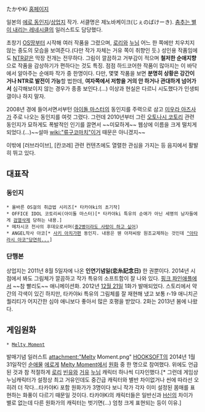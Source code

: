 たかやKi
[http://members.jcom.home.ne.jp/rear-wheel-drive/ 홈페이지]

일본의 [[에로 동인지]]/[[상업지]] 작가. 서클명은 제노바케이크(じぇのばけーき). [[춤추는 별이 내리는 레네시클]]의 일러스트도 담당했다.

초창기 [[OS땅]]부터 시작해 여러 작품을 그렸으며, [[로리]]와 [[누님]] 어느 한 쪽에만 치우치지 않는 중도의 모습을 보여준다.(다만 작가 자체는 거유 쪽이 취향인 듯.) 성인용 작품임에도 [[NTR]]같은 막장 전개는 전무하다. 그림이 깔끔하고 거부감이 적으며 '''철저한 순애지향'''으로 작품을 감상하기가 편하다는 것도 특징. 점점 하드코어한 작품이 많아지는 이 바닥에서 알아주는 순애파 작가 중 한명이다. 다만, 몇몇 작품을 보면 '''분명히 상황은 강간이거나 NTR로 발전이 가능'''할 법한데, '''여자쪽에서 저항을 거의 안 하거나 관대하게 넘어가서''' 심각해보이지 않는 경우가 종종 보인다.(...) 이상과 현실은 다르니 시도했다가 인생퇴갤이나 하지 말자.

2008년 경에 들어서면서부턴 [[아이돌 마스터]]의 동인지를 주력으로 삼고 [[미우라 아즈사]]가 주로 나오는 동인지를 여럿 그렸다. 그런데 2010년부터 그린 [[오토나시 코토리]] 관련 동인지가 묘하게도 폭발적인 인기를 끌면서 ~~미묘하게~~ 웹상에 이름을 크게 떨치게 되었다.(...)~~설마 [[wiki:"류구코마치"이거]] 때문은 아니겠지~~

이밖에 [러브라이브], [칸코레] 관련 컨텐츠에도 열렬한 관심을 가지는 등 음지에서 활발히 뛰고 있다.

== 대표작 ==
=== 동인지 ===
 * 올바른 OS걸의 취급법 시리즈[* 타카야ki의 초기작]
 * OFFICE IDOL 코토리씨(아이돌 마스터)[* 타카야ki 특유의 순애가 아닌 세명의 남자들에게 [[검열삭제]] 당하는 내용.]
 * 메차시코 천사의 후데오로서머([[중2병이라도 사랑이 하고 싶어]])
 * ANGEL작사 아코[* [[사키 아치가편]] 동인지. 내용은 웬 아저씨랑 원조교제하는 것인데 [["아타라시 아코"당연히...]]]

=== 단행본 ===
상업지는 2011년 8월 5일자에 나온 '''인연기념일(恋糸記念日)''' 한 권뿐이다. 2014년 시점에서 봐도 그림체가 깔끔하고 작가 특유의 소프트함이 잘 나와 있다. [[핑크 파인애플]]에서 ~~참 빨리도~~ 애니메이션화. 2012년 [[12월 21일]] 1화가 발매되었다. 스토리에서 약간의 각색이 있긴 하지만, 타카야ki 특유의 그림체를 잘 재현해 냈고 보통 r-19 애니치곤 퀄리티가 어지간한 심야 애니보다 좋아서 많은 호평을 받았다. 2화는 2013년 봄에 나왔다.

== 게임원화 ==
 * [[Melty Moment]]

발매기념 일러스트
attachment:"Melty Moment.png"
[[HOOKSOFT]]의 2014년 1월31일작인 [[순애물]] [[에로게]] [[Melty Moment]]에서 [[원화]] 중 한 명으로 참여했다. 위에도 언급된 것과 참 적절하게 [[로리]] [[빈유]]와 [[거유]] [[누님]] 캐릭터 하나씩 디자인했다.[* 그런데 게임상 누님캐릭터가 설정상 최고 거유인데도 중간급 캐릭터와 별반 차이없거나 씬에 따라선 오히려 더 작다...타카야Ki 포함 원화가가 3명이다 보니 작가 각자 이미 설정된 몸매를 표현하는 화풍이 다르기 때문일 것이다. 타카야Ki의 캐릭터들은 일반신과 [[H신]]의 차이가 별로 없는데 다른 원화가의 캐릭터는 벗기면(...) 엄청 크게 표현되는 등이 이유.]

